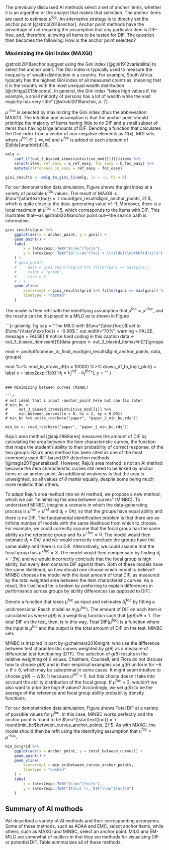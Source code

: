 The previously discussed AI methods select a set of anchor items, whether it is an algorithm or the analyst that makes that selection. The anchor items are used to estimate $\hat \mu^\text{foc}$. An alternative strategy is to directly set the anchor point [@strobl2018anchor]. Anchor point methods have the advantage of not requiring the assumption that any particular item is DIF-free, and, therefore, allowing all items to be tested for DIF. The question then becomes the following: How is the anchor point selected?

### Maximizing the Gini index (MAXGI)

@strobl2018anchor suggest using the Gini index [@gini1912variabilita] to select the anchor point. The Gini index is typically used to measure the inequality of wealth distribution in a country. For example, South Africa typically has the highest Gini index of all measured countries, meaning that it is the country with the most unequal wealth distribution [@chitiga2015income]. In general, the Gini index "takes high values if, for example, a small minority of persons has a lot of wealth while the vast majority has very little" [@strobl2018anchor, p. 7].

$\mu^{\star\text{foc}}$ is selected by maximizing the Gini index (thus the abbreviation MAXGI). The intuition and assumption is that the anchor point should prioritize the majority of items having little to no DIF and a small subset of items thus having large amounts of DIF. Denoting a function that calculates the Gini index from a vector of non-negative elements as  $G(\mathbf{x})$, MGI sets <!-- its weird to arg max over a parameter we already have a definition for - maybe switch to t or something -->
\begin{align}
\mu^{\star\text{foc}} = \argmax_{\mu^\text{foc}} G(|\mu^\text{foc} + \tilde{\mathbf{d}}|)
\end{align}
where $\mu^\text{foc} \in (-\infty, \infty)$ and $\mu^\text{foc}$ is added to each element of $\tilde{\mathbf{d}}$.

```r
emlg <- 
    coef_1f(out_3_biased_items$intuitive_mod[[1]])$items %>% 
    select(item, ref_easy = a_ref_easy, foc_easy = b_foc_easy) %>% 
    mutate(difference_in_easy = ref_easy - foc_easy)

gini_results <- emlg_to_gini_l1(emlg, lo = -2, hi = 0)
```

For our demonstration data simulation, Figure \ref{fig:ginipath} shows the gini index at a variety of possible $\mu^\text{foc}$ values. The result of MAXGI is $\mu^{\star\text{foc}} = `r round(gini_results$gini_anchor_points, 2)`$, which is quite close to the data-generating value of -1. Moreover, there is a local maximum at $\mu^{\text{foc}} \approx 1.5$, which corresponds to the items with DIF. This illustrates that—as @strobl2018anchor point out—the search path is informative.

```r
gini_results$grid %>% 
    ggplot(aes(x = anchor_point, y = gini)) +
    geom_point() +
    labs(
        x = latex2exp::TeX("$\\mu^{foc}$"),
        y = latex2exp::TeX("$G(|\\mu^{foc} + \\tilde{\\mathbf{d}}|)$")
    ) +
    # geom_point(
    #     data = gini_results$grid %>% filter(gini == max(gini)),
    #     color = "green",
    #     size = 3
    # ) +
    geom_vline(
        xintercept = gini_results$grid %>% filter(gini == max(gini)) %>% pull(anchor_point),
        linetype = "dashed"
    )
```

The model is then refit with the identifying assumption that $\mu^{\text{foc}} = \mu^{\star\text{foc}}$, and the results can be displayed in a MILG as is shown in Figure \ref{fig:ginimilg}.

```{r ginimilg, fig.cap = "The MILG with $\\mu^{\\text{foc}}$ set to $\\mu^{\\star\\text{foc}} = -0.99$.", out.width="70%", warning = FALSE, message = FALSE}
# notice hard coding in this caption
data <- out_3_biased_items$sim[[1]]$data
groups <- out_3_biased_items$sim[[1]]$groups

mod <- anchptfocmean_to_final_mod(gini_results$gini_anchor_points, data, groups)

mod %>% 
    mod_to_draws_df(n = 10000) %>% 
    draws_df_to_logit_plot() +
    labs(
        x = latex2exp::TeX("$d_j = b_j^{ref} - b_j^{foc}$"),
        y = ""
    )
```

### Minimizing between curves (MINBC)

```r
# not ideal that i input -anchor_point here but can fix later
# min_bc <-
#     out_3_biased_items$intuitive_mod[[1]] %>%
#     min_between_curves(lo = 0, hi = 2, by = 0.001)
# min_bc %>% write_rds(here("paper", "paper_2_min_bc.rds"))

min_bc <- read_rds(here("paper", "paper_2_min_bc.rds"))
```

Raju's area method [@raju1988area] measures the amount of DIF by calculating the area between the item characteristic curves, the function that maps the student's ability to their probability of correct response, of the two groups:
\begin{align}
\text{Area Between Curves} = \int |\text{Pr}(y_j = 1| \theta, b_j^{\text{ref}}) - \text{Pr}(y_j = 1| \theta, b_j^{\text{foc}})|
\end{align}
Raju's area method has been cited as one of the most commonly used IRT-based DIF detection methods [@magis2011generalized]. However, Raju's area method is not an AI method because the item characteristic curves still need to be linked by anchor items or an anchor point. An additional weakness is that the area is unweighted, so all values of $\theta$ matter equally, despite some being much more realistic than others. 

To adapt Raju's area method into an AI method, we propose a new method, which we call "minimizing the area between curves" (MINBC). To understand MINBC, imagine a scenario in which the data-generating process is $\mu^{\text{foc}} = \mu^{\text{ref}}$ and $d_j = 0 \forall j$, so that the groups have equal ability and there is no DIF. The fundamental identification problem is that there are an infinite number of models with the same likelihood from which to choose. For example, we could correctly assume that the focal group has the same ability as the reference group and fix $\mu^{\star\text{foc}} = 0$. The model would then estimate $\hat d_j \approx 0 \forall j$, and we would correctly conclude the groups have the same ability and there is no DIF. Alternatively, we could assume that the focal group has $\mu^{\star\text{foc}} = 3$. The model would then compensate by finding $\hat d_j \approx -3 \forall j$, and we would incorrectly conclude that the focal group is high ability, but every item contains DIF against them. Both of these models have the same likelihood, so how should one choose which model to believe? MINBC chooses the model with the least amount of total DIF, as measured by the total weighted area between the item characteristic curves. As a result, the likelihood tie is broken by preferring to explain differences in performance across groups by ability differences (as opposed to DIF).

<!-- again might want to choose a different variable for provisional values -->
Denote a function that takes $\mu^\text{foc}$ as input and estimates $\hat b_j^\text{foc}$ by fitting a unidimensional Rasch model as $m_j(\mu^\text{foc})$. The amount of DIF on each item is calculated as
\begin{align}
\text{DIF}_j(\mu^\text{foc}) = \int |\text{Pr}(y_j = 1| \theta, b_j^{\text{ref}}) - \text{Pr}(y_j = 1| \theta, m_j(\mu^\text{foc}))| g(\theta)d\theta
\end{align}
where $g(\theta)$ is a weighting function such that $\int g(\theta)d\theta = 1$. The total DIF on the test, then, is
\begin{align}
\text{Total DIF}(\mu^\text{foc}) = \sum_{j} \text{DIF}_j(\mu^\text{foc})
\end{align}
In this way, $\text{Total DIF}(\mu^\text{foc})$ is a function where the input is $\mu^\text{foc}$ and the output is the total amount of DIF on the test. MINBC sets
\begin{align}
\mu^{\star\text{foc}} = \argmin_{\mu^\text{foc}} \text{Total DIF}(\mu^\text{foc}).
\end{align}

MINBC is inspired in part by @chalmers2016might, who use the difference between test characteristic curves weighted by $g(\theta)$ as a measure of differential test functioning (DTF). The selection of $g(\theta)$ results in the relative weighting of $\theta$ values. Chalmers, Counsell, and Flora do not discuss how to choose $g(\theta)$ and in their empirical examples use $g(\theta)$ uniform for $-6 \le \theta \le 6$, which may be suboptimal in some cases. It might seem intuitive to choose $g(\theta) \sim N(0, 1)$ because $\mu^\text{ref} = 0$, but this choice doesn't take into account the ability distribution of the focal group. If $\mu^\text{foc} = 3$, wouldn't we also want to prioritize high $\theta$ values? Accordingly, we set $g(\theta)$ to be the average of the reference and focal group ability probability density functions:
\begin{align}
g(\theta) = \dfrac{N(\mu^{\text{ref}}, \sigma^{\text{ref}^2}) + N(\mu^{\text{foc}}, \sigma^{\text{foc}^2})}{2}.
\end{align}

For our demonstration data simulation, Figure \ref{fig:mabc} shows Total DIF at a variety of possible values for $\mu^\text{foc}$. In this case, MINBC works perfectly and the anchor point is found to be $\mu^{\star\text{foc}} = `r round(min_bc$between_curves_anchor_points, 2)`$. As with MAXGI, the model should then be refit using the identifying assumption that $\mu^{\text{foc}} = \mu^{\star\text{foc}}$.

```r
min_bc$grid %>% 
    ggplot(aes(x = anchor_point, y = total_between_curves)) +
    geom_point() +
    geom_vline(
        xintercept = min_bc$between_curves_anchor_points,
        linetype = "dashed"
    ) +
    labs(
        x = latex2exp::TeX("$\\mu^{foc}$"),
        y = latex2exp::TeX("$Total \\, DIF(\\mu^{foc})$")
    )
```

## Summary of AI methods

We described a variety of AI methods and their corresponding acronymns. Some of these methods, such as AOAA and EMC, select anchor items, while others, such as MAXGI and MINBC, select an anchor point. MILG and EM-MILG are somewhat of outliers in that they are methods for visualizing DIF or potential DIF. Table \ref{table:allmethods} summarizes all of these methods.

\begin{table}[H]
\caption{Summary of agnostic identification (AI) methods}
\centering
\begin{tabular}{|p{4cm}|p{6cm}|p{4cm}|}
\toprule

Method & Description & Literature \\

\midrule

equal means, multiple imputation logit graph (EM-MILG) & Arbitrarily set both group means to 0, which pushes all group performance differences to the item paramaters, measure variability using multiple imputations, and graph the result. Can be used by an analyst to hand select anchor items & Inspired by pedagolical examples by \cite{pohl2017cluster} and \cite{talbot2013taking} \\\hline

multiple imputation logit graph (MILG) & Similar to EM-MILG but used to visualize potential DIF once the model is already identified &  \\\hline

all-others-as-anchors (AOAA) & Test if each item has DIF by using all of the other items as anchors (not iterative). & Originally proposed by \cite{lord1980} and formalized by \cite{thissen1993detection} \\\hline

all-others-as-anchors-all-significant (AOAA-AS) & The first iteration is AOAA. All items that test positive for DIF are removed from the anchor set. Continue iterating until no new items test positive for DIF. & Proposed by \cite{drasgow1987study} \\\hline

all-others-as-anchors-one-at-a-time (AOAA-OAT) & The first iteration is AOAA. Only the item that shows the most extreme DIF is removed from the anchor set. Continue iterating until no new items test positive for DIF. & To our knowledge, not proposed or used previously \\\hline

equal means clustering (EMC) & Cluster items based on differences in performance across groups and choose one of the clusters to be the anchor cluster. & Proposed by \cite{bechger2015statistical} and refined by \cite{pohl2017cluster} \\\hline

maximizing Gini index (MAXGI) & Arbitrarily set both group means to 0 and then choose an anchor point by maximizing the Gini index & Adapted from work by \cite{strobl2018anchor} \\\hline

minimizing the area between curves (MINBC) & Of the infinite number of model that maximizes the likelihood of the data, choose the one with the minimum total area between the two groups' item characteristic curves & Built on and inspired by work by \cite{raju1988area} and more recently, \cite{chalmers2016might} \\

\bottomrule
\end{tabular}
\label{table:allmethods}
\end{table}
